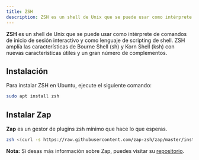 ```yaml
---
title: ZSH
description: ZSH es un shell de Unix que se puede usar como intérprete de comandos de inicio de sesión interactivo y como lenguaje de scripting de shell. ZSH amplía las características de Bourne Shell (sh) y Korn Shell (ksh) con nuevas características útiles y un gran número de complementos.
---
```


**ZSH** es un shell de Unix que se puede usar como intérprete de comandos de inicio de sesión interactivo y como lenguaje de scripting de shell. ZSH amplía las características de Bourne Shell (sh) y Korn Shell (ksh) con nuevas características útiles y un gran número de complementos.

## Instalación

Para instalar ZSH en Ubuntu, ejecute el siguiente comando:

```bash
sudo apt install zsh
```

## Instalar Zap

**Zap** es un gestor de plugins zsh mínimo que hace lo que esperas.

```bash
zsh <(curl -s https://raw.githubusercontent.com/zap-zsh/zap/master/install.zsh) --branch release-v1
```

**Nota:** Si desas más información sobre Zap, puedes visitar su [repositorio](https://github.com/zap-zsh/zap.git).
